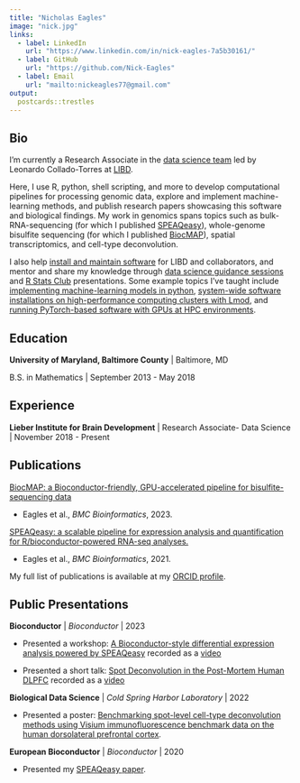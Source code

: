 ```yaml
---
title: "Nicholas Eagles"
image: "nick.jpg"
links:
  - label: LinkedIn
    url: "https://www.linkedin.com/in/nick-eagles-7a5b30161/"
  - label: GitHub
    url: "https://github.com/Nick-Eagles"
  - label: Email
    url: "mailto:nickeagles77@gmail.com"
output:
  postcards::trestles
---
```

 
## Bio

I'm currently a Research Associate in the [data science team](https://lcolladotor.github.io/bioc_team_ds/) led by Leonardo Collado-Torres at [LIBD](https://www.libd.org/).

Here, I use R, python, shell scripting, and more to develop computational pipelines for processing genomic data, explore and implement machine-learning methods, and publish research papers showcasing this software and biological findings. My work in genomics spans topics such as bulk-RNA-sequencing (for which I published [SPEAQeasy](https://doi.org/10.1186/s12859-021-04142-3)), whole-genome bisulfite sequencing (for which I published [BiocMAP](https://doi.org/10.1101/2022.04.20.488947)), spatial transcriptomics, and cell-type deconvolution.

I also help [install and maintain software](https://github.com/LieberInstitute/jhpce_mod_source) for LIBD and collaborators, and mentor and share my knowledge through [data science guidance sessions](https://lcolladotor.github.io/bioc_team_ds/data-science-guidance-sessions.html) and [R Stats Club](http://research.libd.org/rstatsclub/) presentations. Some example topics I've taught include [implementing machine-learning models in python](https://youtu.be/-qFz7PwWEeY), [system-wide software installations on high-performance computing clusters with Lmod](https://youtu.be/8w6JDsrgqVs), and [running PyTorch-based software with GPUs at HPC environments](https://youtu.be/zOMUXYHtVJM).

## Education

**University of Maryland, Baltimore County** | Baltimore, MD

B.S. in Mathematics | September 2013 - May 2018

## Experience

**Lieber Institute for Brain Development** | Research Associate- Data Science | November 2018 - Present

## Publications

[BiocMAP: a Bioconductor-friendly, GPU-accelerated pipeline for bisulfite-sequencing data](https://doi.org/10.1186/s12859-023-05461-3)

- Eagles et al., *BMC Bioinformatics*, 2023.

[SPEAQeasy: a scalable pipeline for expression analysis and quantification for R/bioconductor-powered RNA-seq analyses.](https://doi.org/10.1186/s12859-021-04142-3)

- Eagles et al., *BMC Bioinformatics*, 2021.

My full list of publications is available at my [ORCID profile](https://orcid.org/0000-0002-9808-5254).

## Public Presentations

**Bioconductor** | *Bioconductor* | 2023

- Presented a workshop: [A Bioconductor-style differential expression analysis powered by SPEAQeasy](http://research.libd.org/SPEAQeasyWorkshop2023/) recorded as a [video](https://www.youtube.com/watch?v=6hJXPw9PM1o)

- Presented a short talk: [Spot Deconvolution in the Post-Mortem Human DLPFC](https://speakerdeck.com/nickeagles/bioc-2023-spot-deconvolution) recorded as a [video](https://www.youtube.com/watch?v=YA5H2XP6jjU&t=700s)

**Biological Data Science** | *Cold Spring Harbor Laboratory* | 2022

- Presented a poster: [Benchmarking spot-level cell-type deconvolution methods using Visium immunofluorescence benchmark data on the human dorsolateral prefrontal cortex](https://speakerdeck.com/nickeagles/bds-2022).

**European Bioconductor** | *Bioconductor* | 2020

- Presented my [SPEAQeasy paper](https://www.youtube.com/watch?v=tPSG23hUHSI).

